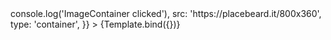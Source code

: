 
<Meta title="Guidelines/Docs" component={ImageContainer} />


<Canvas>
  <Story
    name="02 Image Container Profile Picture"
    args={{
      alt: 'This is a profile picture',
      fCallBack: () => console.log('ImageContainer clicked'),
      src: 'https://placebeard.it/800x360',
      type: 'container',
    }}
  >
    {Template.bind({})}
  </Story>
</Canvas>
